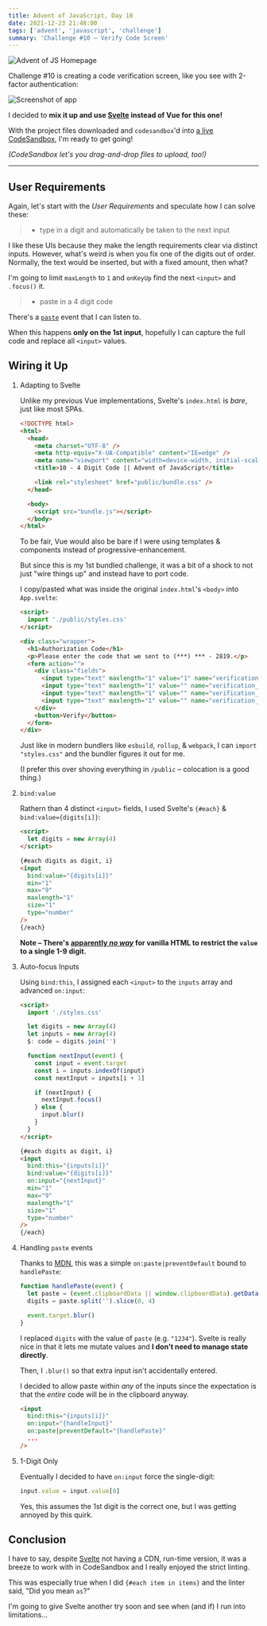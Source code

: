 ```yaml
---
title: Advent of JavaScript, Day 10
date: 2021-12-23 21:48:00
tags: ['advent', 'javascript', 'challenge']
summary: 'Challenge #10 – Verify Code Screen'
---
```


![Advent of JS Homepage](/static/images/advent-of-js.png)

Challenge #10 is creating a code verification screen, like you see with 2-factor authentication:

![Screenshot of app](https://coachtestprep.s3.amazonaws.com/direct-uploads/user-117025/951f9205-ee24-4391-a7e8-f31358871837/CleanShot%202021-12-10%20at%2008.39.28.png)

I decided to **mix it up and use [Svelte](https://svelte.dev/) instead of Vue for this one!**

With the project files downloaded and `codesandbox`'d into [a live CodeSandbox](https://codesandbox.io/s/advent-of-javascript-day-10-0lvw8), I'm ready to get going!

_(CodeSandbox let's you drag-and-drop files to upload, too!)_

---

## User Requirements

Again, let's start with the _User Requirements_ and speculate how I can solve these:

> - type in a digit and automatically be taken to the next input

I like these UIs because they make the length requirements clear via distinct inputs.
However, what's weird is when you fix one of the digits out of order.
Normally, the text would be inserted, but with a fixed amount, then what?

I'm going to limit `maxLength` to `1` and `onKeyUp` find the next `<input>` and `.focus()` it.

> - paste in a 4 digit code

There's a [`paste`](https://developer.mozilla.org/en-US/docs/Web/API/Element/paste_event) event that I can listen to.

When this happens **only on the 1st input**, hopefully I can capture the full code and replace all `<input>` values.

## Wiring it Up

1. Adapting to Svelte

   Unlike my previous Vue implementations, Svelte's `index.html` is _bare_, just like most SPAs.

   ```html {9,13}
   <!DOCTYPE html>
   <html>
     <head>
       <meta charset="UTF-8" />
       <meta http-equiv="X-UA-Compatible" content="IE=edge" />
       <meta name="viewport" content="width=device-width, initial-scale=1.0" />
       <title>10 - 4 Digit Code || Advent of JavaScript</title>

       <link rel="stylesheet" href="public/bundle.css" />
     </head>

     <body>
       <script src="bundle.js"></script>
     </body>
   </html>
   ```

   To be fair, Vue would also be bare if I were using templates & components instead of progressive-enhancement.

   But since this is my 1st bundled challenge, it was a bit of a shock to not just "wire things up" and instead have to port code.

   I copy/pasted what was inside the original `index.html`'s `<body>` into `App.svelte`:

   ```html {2}
   <script>
     import './public/styles.css'
   </script>

   <div class="wrapper">
     <h1>Authorization Code</h1>
     <p>Please enter the code that we sent to (***) *** - 2819.</p>
     <form action="">
       <div class="fields">
         <input type="text" maxlength="1" value="1" name="verification_1" />
         <input type="text" maxlength="1" value="" name="verification_2" />
         <input type="text" maxlength="1" value="" name="verification_3" />
         <input type="text" maxlength="1" value="" name="verification_4" />
       </div>
       <button>Verify</button>
     </form>
   </div>
   ```

   Just like in modern bundlers like `esbuild`, `rollup`, & `webpack`, I can `import "styles.css"` and the bundler figures it out for me.

   (I prefer this over shoving everything in `/public` – colocation is a good thing.)

1. `bind:value`

   Rathern than 4 distinct `<input>` fields, I used Svelte's `{#each}` & `bind:value={digits[i]}`:

   ```html {2,5,7}
   <script>
     let digits = new Array(4)
   </script>

   {#each digits as digit, i}
   <input
     bind:value="{digits[i]}"
     min="1"
     max="9"
     maxlength="1"
     size="1"
     type="number"
   />
   {/each}
   ```

   **Note – There's [apparently _no way_](https://stackoverflow.com/questions/9555143/html-maxlength-attribute-not-working-on-chrome-and-safari) for vanilla HTML to restrict the `value` to a single 1-9 digit.**

1. Auto-focus Inputs

   Using `bind:this`, I assigned each `<input>` to the `inputs` array and advanced `on:input`:

   ```html {5,14,16,23,25}
   <script>
     import './styles.css'

     let digits = new Array(4)
     let inputs = new Array(4)
     $: code = digits.join('')

     function nextInput(event) {
       const input = event.target
       const i = inputs.indexOf(input)
       const nextInput = inputs[i + 1]

       if (nextInput) {
         nextInput.focus()
       } else {
         input.blur()
       }
     }
   </script>

   {#each digits as digit, i}
   <input
     bind:this="{inputs[i]}"
     bind:value="{digits[i]}"
     on:input="{nextInput}"
     min="1"
     max="9"
     maxlength="1"
     size="1"
     type="number"
   />
   {/each}
   ```

1. Handling `paste` events

   Thanks to [MDN](https://developer.mozilla.org/en-US/docs/Web/API/Element/paste_event),
   this was a simple `on:paste|preventDefault` bound to `handlePaste`:

   ```js {3,4,6}
   function handlePaste(event) {
     let paste = (event.clipboardData || window.clipboardData).getData('text')
     digits = paste.split('').slice(0, 4)

     event.target.blur()
   }
   ```

   I replaced `digits` with the value of `paste` (e.g. `"1234"`).
   Svelte is really nice in that it lets me mutate values and **I don't need to manage state directly**.

   Then, I `.blur()` so that extra input isn't accidentally entered.

   I decided to allow paste within _any_ of the inputs since the expectation is that the _entire_ code will be in the clipboard anyway.

   ```html {4}
   <input
     bind:this="{inputs[i]}"
     on:input="{handleInput}"
     on:paste|preventDefault="{handlePaste}"
     ...
   />
   ```

1. 1-Digit Only

   Eventually I decided to have `on:input` force the single-digit:

   ```js
   input.value = input.value[0]
   ```

   Yes, this assumes the 1st digit is the correct one, but I was getting annoyed by this quirk.

## Conclusion

I have to say, despite [Svelte](https://svelte.dev/) not having a CDN, run-time version,
it was a breeze to work with in CodeSandbox and I really enjoyed the strict linting.

This was especially true when I did `{#each item in items}` and the linter said, "Did you mean `as`?"

I'm going to give Svelte another try soon and see when (and if) I run into limitations...

<CodeSandbox codeSandboxId="advent-of-javascript-day-10-0lvw8" />
